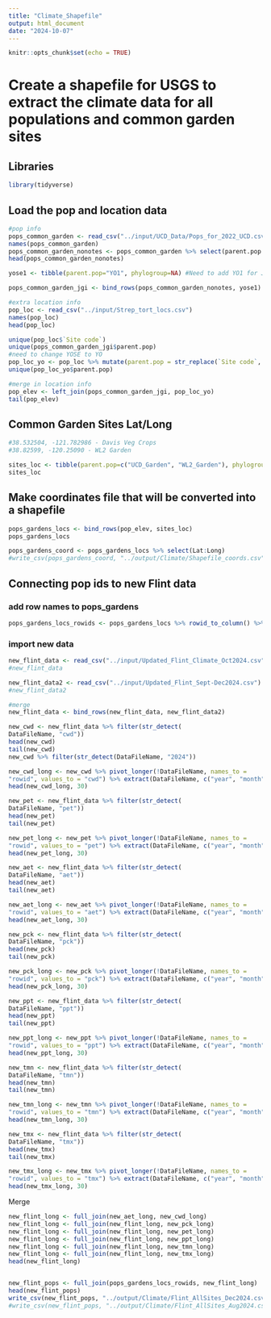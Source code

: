 ```yaml
---
title: "Climate_Shapefile"
output: html_document
date: "2024-10-07"
---
```


```r
knitr::opts_chunk$set(echo = TRUE)
```

# Create a shapefile for USGS to extract the climate data for all populations and common garden sites

## Libraries
```r
library(tidyverse)
```

## Load the pop and location data

```r
#pop info
pops_common_garden <- read_csv("../input/UCD_Data/Pops_for_2022_UCD.csv") #pops included in common garden 
names(pops_common_garden)
pops_common_garden_nonotes <- pops_common_garden %>% select(parent.pop:phylogroup)
head(pops_common_garden_nonotes)

yose1 <- tibble(parent.pop="YO1", phylogroup=NA) #Need to add YO1 for JGI

pops_common_garden_jgi <- bind_rows(pops_common_garden_nonotes, yose1)

#extra location info 
pop_loc <- read_csv("../input/Strep_tort_locs.csv")
names(pop_loc)
head(pop_loc)

unique(pop_loc$`Site code`)
unique(pops_common_garden_jgi$parent.pop)
#need to change YOSE to YO
pop_loc_yo <- pop_loc %>% mutate(parent.pop = str_replace(`Site code`, "YOSE(\\d+)", "YO\\1")) %>% select(Lat, Long, elev_m=`Elevation (m)`, parent.pop)
unique(pop_loc_yo$parent.pop)

#merge in location info
pop_elev <- left_join(pops_common_garden_jgi, pop_loc_yo)
tail(pop_elev)
```

## Common Garden Sites Lat/Long
```r
#38.532504, -121.782986 - Davis Veg Crops
#38.82599, -120.25090 - WL2 Garden

sites_loc <- tibble(parent.pop=c("UCD_Garden", "WL2_Garden"), phylogroup=NA, Lat=c("38.53250", "38.82599"), Long=c("-121.78299", "-120.25090"), elev_m=c(16,2020))
sites_loc
```

## Make coordinates file that will be converted into a shapefile 
```r
pops_gardens_locs <- bind_rows(pop_elev, sites_loc)
pops_gardens_locs

pops_gardens_coord <- pops_gardens_locs %>% select(Lat:Long)
#write_csv(pops_gardens_coord, "../output/Climate/Shapefile_coords.csv")
```

## Connecting pop ids to new Flint data

### add row names to pops_gardens
```r
pops_gardens_locs_rowids <- pops_gardens_locs %>% rowid_to_column() %>% mutate(rowid = as.character(rowid))
```

### import new data 
```r
new_flint_data <- read_csv("../input/Updated_Flint_Climate_Oct2024.csv") #This only goes through Aug 2024
#new_flint_data

new_flint_data2 <- read_csv("../input/Updated_Flint_Sept-Dec2024.csv") #Sept-Dec 2024
#new_flint_data2

#merge 
new_flint_data <- bind_rows(new_flint_data, new_flint_data2)
```

```r
new_cwd <- new_flint_data %>% filter(str_detect(
DataFileName, "cwd"))
head(new_cwd)
tail(new_cwd)
new_cwd %>% filter(str_detect(DataFileName, "2024"))

new_cwd_long <- new_cwd %>% pivot_longer(!DataFileName, names_to = 
"rowid", values_to = "cwd") %>% extract(DataFileName, c("year", "month"), "(\\d+)(.*)", convert = TRUE) %>% separate(month, into = c("month", "file_type")) %>% select(rowid, year, month, cwd)
head(new_cwd_long, 30)
```

```r
new_pet <- new_flint_data %>% filter(str_detect(
DataFileName, "pet"))
head(new_pet)
tail(new_pet)

new_pet_long <- new_pet %>% pivot_longer(!DataFileName, names_to = 
"rowid", values_to = "pet") %>% extract(DataFileName, c("year", "month"), "(\\d+)(.*)", convert = TRUE) %>% separate(month, into = c("month", "file_type")) %>% select(rowid, year, month, pet)
head(new_pet_long, 30)
```

```r
new_aet <- new_flint_data %>% filter(str_detect(
DataFileName, "aet"))
head(new_aet)
tail(new_aet)

new_aet_long <- new_aet %>% pivot_longer(!DataFileName, names_to = 
"rowid", values_to = "aet") %>% extract(DataFileName, c("year", "month"), "(\\d+)(.*)", convert = TRUE) %>% separate(month, into = c("month", "file_type")) %>% select(rowid, year, month, aet)
head(new_aet_long, 30)
```

```r
new_pck <- new_flint_data %>% filter(str_detect(
DataFileName, "pck"))
head(new_pck)
tail(new_pck)

new_pck_long <- new_pck %>% pivot_longer(!DataFileName, names_to = 
"rowid", values_to = "pck") %>% extract(DataFileName, c("year", "month"), "(\\d+)(.*)", convert = TRUE) %>% separate(month, into = c("month", "file_type")) %>% select(rowid, year, month, pck)
head(new_pck_long, 30)
```

```r
new_ppt <- new_flint_data %>% filter(str_detect(
DataFileName, "ppt"))
head(new_ppt)
tail(new_ppt)

new_ppt_long <- new_ppt %>% pivot_longer(!DataFileName, names_to = 
"rowid", values_to = "ppt") %>% extract(DataFileName, c("year", "month"), "(\\d+)(.*)", convert = TRUE) %>% separate(month, into = c("month", "file_type")) %>% select(rowid, year, month, ppt)
head(new_ppt_long, 30)
```

```r
new_tmn <- new_flint_data %>% filter(str_detect(
DataFileName, "tmn"))
head(new_tmn)
tail(new_tmn)

new_tmn_long <- new_tmn %>% pivot_longer(!DataFileName, names_to = 
"rowid", values_to = "tmn") %>% extract(DataFileName, c("year", "month"), "(\\d+)(.*)", convert = TRUE) %>% separate(month, into = c("month", "file_type")) %>% select(rowid, year, month, tmn)
head(new_tmn_long, 30)
```

```r
new_tmx <- new_flint_data %>% filter(str_detect(
DataFileName, "tmx"))
head(new_tmx)
tail(new_tmx)

new_tmx_long <- new_tmx %>% pivot_longer(!DataFileName, names_to = 
"rowid", values_to = "tmx") %>% extract(DataFileName, c("year", "month"), "(\\d+)(.*)", convert = TRUE) %>% separate(month, into = c("month", "file_type")) %>% select(rowid, year, month, tmx)
head(new_tmx_long, 30)
```

Merge
```r
new_flint_long <- full_join(new_aet_long, new_cwd_long)
new_flint_long <- full_join(new_flint_long, new_pck_long)
new_flint_long <- full_join(new_flint_long, new_pet_long)
new_flint_long <- full_join(new_flint_long, new_ppt_long)
new_flint_long <- full_join(new_flint_long, new_tmn_long)
new_flint_long <- full_join(new_flint_long, new_tmx_long)
head(new_flint_long)


new_flint_pops <- full_join(pops_gardens_locs_rowids, new_flint_long)
head(new_flint_pops)
write_csv(new_flint_pops, "../output/Climate/Flint_AllSites_Dec2024.csv")
#write_csv(new_flint_pops, "../output/Climate/Flint_AllSites_Aug2024.csv")
```

